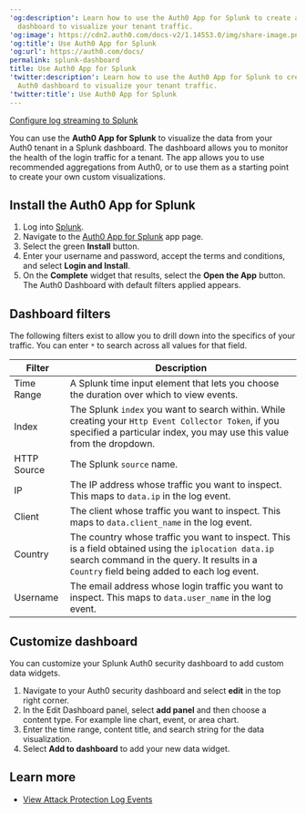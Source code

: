 ---
'og:description': Learn how to use the Auth0 App for Splunk to create a Splunk Auth0
  dashboard to visualize your tenant traffic.
'og:image': https://cdn2.auth0.com/docs-v2/1.14553.0/img/share-image.png
'og:title': Use Auth0 App for Splunk
'og:url': https://auth0.com/docs/
permalink: splunk-dashboard
title: Use Auth0 App for Splunk
'twitter:description': Learn how to use the Auth0 App for Splunk to create a Splunk
  Auth0 dashboard to visualize your tenant traffic.
'twitter:title': Use Auth0 App for Splunk
---
<Card title="Before you start">

[Configure log streaming to Splunk](https://marketplace.auth0.com/integrations/splunk-log-streaming)

</Card>

You can use the **Auth0 App for Splunk** to visualize the data from your Auth0 tenant in a Splunk dashboard. The dashboard allows you to monitor the health of the login traffic for a tenant. The app allows you to use recommended aggregations from Auth0, or to use them as a starting point to create your own custom visualizations.

## Install the Auth0 App for Splunk

1. Log into [Splunk](https://www.splunk.com/).
2. Navigate to the [Auth0 App for Splunk](https://splunkbase.splunk.com/app/5193) app page.
3. Select the green **Install** button.
4. Enter your username and password, accept the terms and conditions, and select **Login and Install**.
5. On the **Complete** widget that results, select the **Open the App** button.
   The Auth0 Dashboard with default filters applied appears.

## Dashboard filters

The following filters exist to allow you to drill down into the specifics of your traffic. You can enter `*` to search across all values for that field.

<table class="table"><thead>
<tr>
<th>Filter</th>
<th>Description</th>
</tr>
</thead>
<tbody>
<tr>
<td>Time Range</td>
<td>A Splunk time input element that lets you choose the duration over which to view events.</td>
</tr>
<tr>
<td>Index</td>
<td>The Splunk <code>index</code> you want to search within. While creating your <code>Http Event Collector Token</code>, if you specified a particular index, you may use this value from the dropdown.</td>
</tr>
<tr>
<td>HTTP Source</td>
<td>The Splunk <code>source</code> name.</td>
</tr>
<tr>
<td>IP</td>
<td>The IP address whose traffic you want to inspect. This maps to <code>data.ip</code> in the log event.</td>
</tr>
<tr>
<td>Client</td>
<td>The client whose traffic you want to inspect. This maps to <code>data.client_name</code> in the log event.</td>
</tr>
<tr>
<td>Country</td>
<td>The country whose traffic you want to inspect. This is a field obtained using the <code>iplocation data.ip</code> search command in the query. It results in a <code>Country</code> field being added to each log event.</td>
</tr>
<tr>
<td>Username</td>
<td>The email address whose login traffic you want to inspect. This maps to <code>data.user_name</code> in the log event.</td>
</tr>
</tbody>
</table>

## Customize dashboard

You can customize your Splunk Auth0 security dashboard to add custom data widgets.

1. Navigate to your Auth0 security dashboard and select **edit** in the top right corner.
2. In the Edit Dashboard panel, select **add panel** and then choose a content type. For example line chart, event, or area chart.
3. Enter the time range, content title, and search string for the data visualization.
4. Select **Add to dashboard** to add your new data widget.

## Learn more

* [View Attack Protection Log Events](/docs/secure/attack-protection/view-attack-protection-events)